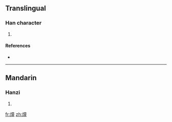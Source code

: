 ==Translingual==

===Han character===
{{Han char|rn=86|rad=火|as=12|sn=16|four=|canj=火卜廿土 (FYTG)}}

# {{defn|Han|sort=火12}}

====References====
* {{Han ref|kx=0683.060|dkj=19418|hdz=32236.070|uh=71D1|ud=29137}}

----

==Mandarin==

===Hanzi===
{{cmn-hanzi|pin=[[tóng]] ([[tong2]])|wg=t'ung<sup>2</sup>}}

# {{defn|Mandarin}}

[[fr:燑]]
[[zh:燑]]